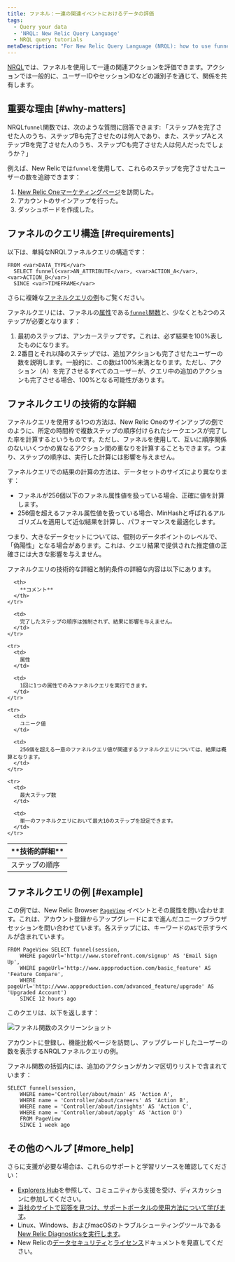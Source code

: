 ```yaml
---
title: ファネル：一連の関連イベントにおけるデータの評価
tags:
  - Query your data
  - 'NRQL: New Relic Query Language'
  - NRQL query tutorials
metaDescription: "For New Relic Query Language (NRQL): how to use funnels to understand how many users complete a set of steps in a procedure."
---
```


[NRQL](/docs/query-data/nrql-new-relic-query-language/getting-started/introduction-nrql)では、ファネルを使用して一連の関連アクションを評価できます。アクションでは一般的に、ユーザーIDやセッションIDなどの識別子を通じて、関係を共有します。

## 重要な理由 [#why-matters]

NRQL`funnel`関数では、次のような質問に回答できます: 「ステップAを完了させた人のうち、ステップBも完了させたのは何人であり、また、ステップAとステップBを完了させた人のうち、ステップCも完了させた人は何人だったでしょうか？」

例えば、New Relicでは`funnel`を使用して、これらのステップを完了させたユーザーの数を追跡できます：

1. [New Relic Oneマーケティングページ](https://newrelic.com/platform)を訪問した。
2. アカウントのサインアップを行った。
3. ダッシュボードを作成した。

## ファネルのクエリ構造 [#requirements]

以下は、単純なNRQLファネルクエリの構造です：

```
FROM <var>DATA_TYPE</var> 
  SELECT funnel(<var>AN_ATTRIBUTE</var>, <var>ACTION_A</var>, <var>ACTION_B</var>) 
  SINCE <var>TIMEFRAME</var>
```

さらに複雑な[ファネルクエリの例](#example)もご覧ください。

ファネルクエリには、ファネルの[属性](https://docs.newrelic.co.jp/docs/using-new-relic/welcome-new-relic/get-started/glossary#attribute)である[`funnel`関数](/docs/query-data/nrql-new-relic-query-language/getting-started/nrql-syntax-components-functions#func-funnel)と、少なくとも2つのステップが必要となります：

1. 最初のステップは、アンカーステップです。これは、必ず結果を100%表したものになります。
2. 2番目とそれ以降のステップでは、追加アクションも完了させたユーザーの数を説明します。一般的に、この数は100%未満となります。ただし、アクション（A）を完了させるすべてのユーザーが、クエリ中の追加のアクションも完了させる場合、100%となる可能性があります。

## ファネルクエリの技術的な詳細

ファネルクエリを使用する1つの方法は、New Relic Oneのサインアップの[例](#why-matters)でのように、所定の時間枠で複数ステップの順序付けられたシークエンスが完了した率を計算するというものです。ただし、ファネルを使用して、互いに順序関係のないいくつかの異なるアクション間の重なりを計算することもできます。つまり、ステップの順序は、実行した計算には影響を与えません。

ファネルクエリでの結果の計算の方法は、データセットのサイズにより異なります：

* ファネルが256個以下のファネル属性値を扱っている場合、正確に値を計算します。
* 256個を超えるファネル属性値を扱っている場合、MinHashと呼ばれるアルゴリズムを適用して近似結果を計算し、パフォーマンスを最適化します。

つまり、大きなデータセットについては、個別のデータポイントのレベルで、「偽陽性」となる場合があります。これは、クエリ結果で提供された推定値の正確さには大きな影響を与えません。

ファネルクエリの技術的な詳細と制約条件の詳細な内容は以下にあります。

<table>
  <thead>
    <tr>
      <th style={{ width: "200px" }}>
        **技術的詳細**
      </th>

      <th>
        **コメント**
      </th>
    </tr>
  </thead>

  <tbody>
    <tr>
      <td>
        ステップの順序
      </td>

      <td>
        完了したステップの順序は強制されず、結果に影響を与えません。
      </td>
    </tr>

    <tr>
      <td>
        属性
      </td>

      <td>
        1回に1つの属性でのみファネルクエリを実行できます。
      </td>
    </tr>

    <tr>
      <td>
        ユニーク値
      </td>

      <td>
        256個を超える一意のファネルクエリ値が関連するファネルクエリについては、結果は概算となります。
      </td>
    </tr>

    <tr>
      <td>
        最大ステップ数
      </td>

      <td>
        単一のファネルクエリにおいて最大10のステップを設定できます。
      </td>
    </tr>
  </tbody>
</table>

## ファネルクエリの例 [#example]

この例では、New Relic Browser [`PageView`](/attribute-dictionary?attribute_name=&events_tids%5B%5D=8302) イベントとその属性を問い合わせます。これは、アカウント登録からアップグレードにまで進んだユニークブラウザセッションを問い合わせています。各ステップには、キーワードの`AS`で示すラベルが含まれています。

```
FROM PageView SELECT funnel(session, 
    WHERE pageUrl='http://www.storefront.com/signup' AS 'Email Sign Up', 
    WHERE pageUrl='http://www.appproduction.com/basic_feature' AS 'Feature Compare', 
    WHERE pageUrl='http://www.appproduction.com/advanced_feature/upgrade' AS 'Upgraded Account') 
    SINCE 12 hours ago
```

このクエリは、以下を返します：

![ファネル関数のスクリーンショット](./images/crop-insights-funnels.png "crop-insights-funnels.png")

<figcaption>
  アカウントに登録し、機能比較ページを訪問し、アップグレードしたユーザーの数を表示するNRQLファネルクエリの例。
</figcaption>

ファネル関数の括弧内には、追加のアクションがカンマ区切りリストで含まれています：

```
SELECT funnel(session, 
    WHERE name='Controller/about/main' AS 'Action A', 
    WHERE name = 'Controller/about/careers' AS 'Action B', 
    WHERE name = 'Controller/about/insights' AS 'Action C', 
    WHERE name = 'Controller/about/apply' AS 'Action D') 
    FROM PageView 
    SINCE 1 week ago
```

## その他のヘルプ [#more_help]

さらに支援が必要な場合は、これらのサポートと学習リソースを確認してください：

* [Explorers Hub](https://discuss.newrelic.com/)を参照して、コミュニティから支援を受け、ディスカッションに参加してください。
* [当社のサイトで回答を見つけ、サポートポータルの使用方法について学びます](/docs/using-new-relic/welcome-new-relic/get-started/find-help-use-support-portal)。
* Linux、Windows、およびmacOSのトラブルシューティングツールである[New Relic Diagnosticsを実行します](/docs/using-new-relic/cross-product-functions/troubleshooting/new-relic-diagnostics)。
* New Relicの[データセキュリティ](/docs/security)と[ライセンス](/docs/licenses)ドキュメントを見直してください。
